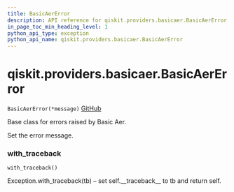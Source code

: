 ```yaml
---
title: BasicAerError
description: API reference for qiskit.providers.basicaer.BasicAerError
in_page_toc_min_heading_level: 1
python_api_type: exception
python_api_name: qiskit.providers.basicaer.BasicAerError
---
```


<span id="qiskit-providers-basicaer-basicaererror" />

# qiskit.providers.basicaer.BasicAerError

<span id="qiskit.providers.basicaer.BasicAerError" />

`BasicAerError(*message)` [GitHub](https://github.com/qiskit/qiskit/tree/stable/0.16/qiskit/providers/basicaer/exceptions.py "view source code")

Base class for errors raised by Basic Aer.

Set the error message.

### with\_traceback

<span id="qiskit.providers.basicaer.BasicAerError.with_traceback" />

`with_traceback()`

Exception.with\_traceback(tb) – set self.\_\_traceback\_\_ to tb and return self.

